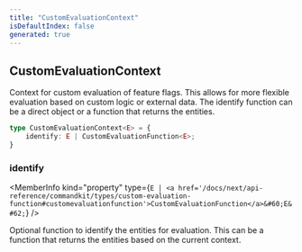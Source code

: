 ```yaml
---
title: "CustomEvaluationContext"
isDefaultIndex: false
generated: true
---
```



<!-- This file was generated from the CommandKit source. Do not modify. Instead, re-run the "docgen" script -->


## CustomEvaluationContext

<GenerationInfo sourceFile="packages/commandkit/src/flags/feature-flags.ts" sourceLine="219" packageName="commandkit" />

Context for custom evaluation of feature flags.
This allows for more flexible evaluation based on custom logic or external data.
The identify function can be a direct object or a function that returns the entities.

```ts title="Signature"
type CustomEvaluationContext<E> = {
    identify: E | CustomEvaluationFunction<E>;
}
```

<div className="members-wrapper">

### identify

<MemberInfo kind="property" type={`E | <a href='/docs/next/api-reference/commandkit/types/custom-evaluation-function#customevaluationfunction'>CustomEvaluationFunction</a>&#60;E&#62;`}   />

Optional function to identify the entities for evaluation.
This can be a function that returns the entities based on the current context.


</div>
